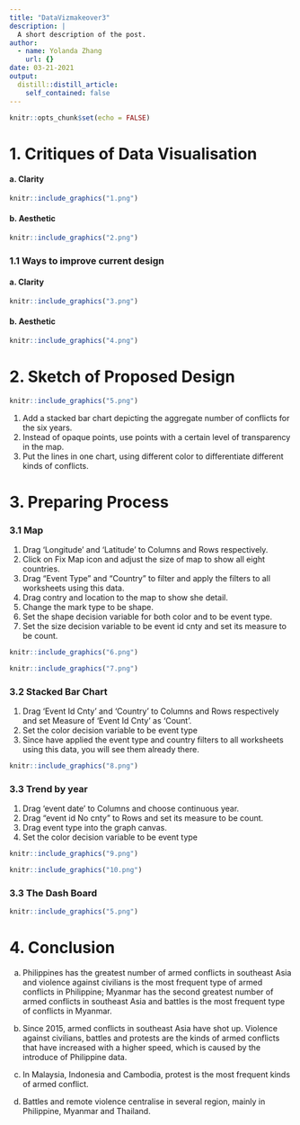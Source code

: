 ```yaml
---
title: "DataVizmakeover3"
description: |
  A short description of the post.
author:
  - name: Yolanda Zhang
    url: {}
date: 03-21-2021
output:
  distill::distill_article:
    self_contained: false
---
```



```r
knitr::opts_chunk$set(echo = FALSE)
```

# 1.  Critiques of Data Visualisation


#### a. Clarity

```r
knitr::include_graphics("1.png")
```

#### b. Aesthetic
```r
knitr::include_graphics("2.png")
```

### 1.1  Ways to improve current design

#### a. Clarity

```r
knitr::include_graphics("3.png")
```

#### b. Aesthetic
```r
knitr::include_graphics("4.png")
```

# 2. Sketch of Proposed Design


```r
knitr::include_graphics("5.png")
```


1. Add a stacked bar chart depicting the aggregate number of conflicts for the six years.
2. Instead of opaque points, use points with a certain level of transparency in the map.
3. Put the lines in one chart, using different color to differentiate different kinds of conflicts.


# 3.  Preparing Process
### 3.1	Map
1.	Drag ‘Longitude’ and ‘Latitude’ to Columns and Rows respectively.
2.	Click on Fix Map icon and adjust the size of map to show all eight countries.
3.	Drag “Event Type” and “Country” to filter and apply the filters to all worksheets using this data.
4.	Drag contry and location to the map to show she detail.
5.	Change the mark type to be shape.
6.	Set the shape decision variable for both color and to be event type.
7.	Set the size decision variable to be event id cnty and set its measure to be count.

```r
knitr::include_graphics("6.png")
```

```r
knitr::include_graphics("7.png")
```

### 3.2 Stacked Bar Chart

1.	Drag ‘Event Id Cnty’ and ‘Country’ to Columns and Rows respectively and set Measure of ‘Event Id Cnty’ as ‘Count’.
2.	Set the color decision variable to be event type
3.	Since have applied the event type and country filters to all worksheets using this data, you will see them already there.

```r
knitr::include_graphics("8.png")
```

### 3.3 Trend by year

1.	Drag ‘event date’ to Columns and choose continuous year.
2.	Drag “event id No cnty” to Rows and set its measure to be count.
3.	Drag event type into the graph canvas.
4.	Set the color decision variable to be event type

```r
knitr::include_graphics("9.png")
```

```r
knitr::include_graphics("10.png")
```

### 3.3 The Dash Board
```r
knitr::include_graphics("5.png")
```


# 4. Conclusion
a. Philippines has the greatest number of armed conflicts in southeast Asia and violence against civilians is the most frequent type of armed conflicts in Philippine; Myanmar has the second greatest number of armed conflicts in southeast Asia and battles is the most frequent type of conflicts in Myanmar.

b. Since 2015, armed conflicts in southeast Asia have shot up. Violence against civilians, battles and protests are the kinds of armed conflicts that have increased with a higher speed, which is caused by the introduce of Philippine data.

c. In Malaysia, Indonesia and Cambodia, protest is the most frequent kinds of armed conflict.

d. Battles and remote violence centralise in several region, mainly in  Philippine, Myanmar and Thailand.

